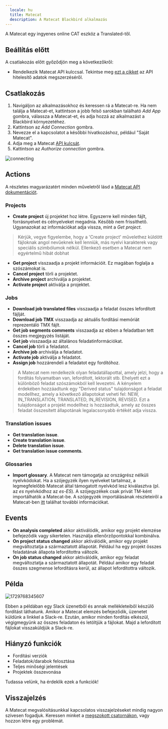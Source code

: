```yaml
---
  locale: hu
  title: Matecat
  description: A Matecat Blackbird alkalmazás
---
```


<LinkCard title="Megtekintés a Githubon" target="_blank" href="https://github.com/bb-io/Matecat" icon="github" />

A Matecat egy ingyenes online CAT eszköz a Translated-től.

## Beállítás előtt

A csatlakozás előtt győződjön meg a következőkről:

- Rendelkezik Matecat API kulccsal. Tekintse meg [ezt a cikket](https://guides.matecat.com/obtaining-api-credentials) az API hitelesítő adatok megszerzéséről.

## Csatlakozás

1. Navigáljon az alkalmazásokhoz és keressen rá a Matecat-re. Ha nem találja a Matecat-et, kattintson a jobb felső sarokban található _Add App_ gombra, válassza a Matecat-et, és adja hozzá az alkalmazást a Blackbird környezetéhez.
2. Kattintson az _Add Connection_ gombra.
3. Nevezze el a kapcsolatot a későbbi hivatkozáshoz, például "Saját Matecat".
4. Adja meg a Matecat [API kulcsát](https://guides.matecat.com/obtaining-api-credentials).
5. Kattintson az _Authorize connection_ gombra.

![connecting](https://raw.githubusercontent.com/bb-io/Matecat/main/image/README/1693310380983.png)

## Actions

A részletes magyarázatért minden műveletről lásd a [Matecat API dokumentációt](https://www.matecat.com/api/docs#/).

### Projects

- **Create project** új projektet hoz létre. Egyszerre kell minden fájlt, forrásnyelvet és célnyelveket megadnia. Később nem frissíthető. Ugyanazokat az információkat adja vissza, mint a _Get project_.
> Kérjük, vegye figyelembe, hogy a 'Create project' művelethez küldött fájloknak angol nevűeknek kell lenniük, más nyelvi karakterek vagy speciális szimbólumok nélkül. Ellenkező esetben a Matecat nem egyértelmű hibát dobhat
- **Get project** visszaadja a projekt információit. Ez magában foglalja a szószámokat is.
- **Cancel project** törli a projektet.
- **Archive project** archiválja a projektet.
- **Activate project** aktiválja a projektet.

### Jobs

- **Download job translated files** visszaadja a feladat összes lefordított fájlját.
- **Download job TMX** visszaadja az aktuális fordítási memóriát reprezentáló TMX fájlt.
- **Get job segments comments** visszaadja az ebben a feladatban tett összes megjegyzés listáját.
- **Get job** visszaadja az általános feladatinformációkat.
- **Cancel job** törli a feladatot.
- **Archive job** archiválja a feladatot.
- **Activate job** aktiválja a feladatot.
- **Assign job** hozzárendeli a feladatot egy fordítóhoz.

> A Matecat nem rendelkezik olyan feladatállapottal, amely jelzi, hogy a fordítás folyamatban van, lefordított, lektorált stb. Ehelyett ezt a különböző feladat szószámokból kell levezetni. A kényelem érdekében hozzáadtunk egy "Derived status" tulajdonságot a feladat modellhez, amely a következő állapotokat veheti fel: NEW, IN_TRANSLATION, TRANSLATED, IN_REVISION, REVISED. Ezt a tulajdonságot a projekt modellhez is hozzáadtuk, amely az összes feladat összesített állapotának legalacsonyabb értékét adja vissza.

### Translation issues

- **Get translation issue**.
- **Create translation issue**.
- **Delete translation issue**.
- **Get translation issue comments**.

### Glossaries

- **Import glossary**. A Matecat nem támogatja az országrész nélküli nyelvkódokat. Ha a szójegyzék ilyen nyelveket tartalmaz, a legmegfelelőbb Matecat által támogatott nyelvkód lesz kiválasztva (pl. az _es_ nyelvkódhoz az _es-ES_). A szójegyzékek csak privát TM-ként importálhatók a Matecat-be. A szójegyzék importálásának részleteiről a Matecat-ben [itt](https://guides.matecat.com/how-to-add-a-glossary) találhat további információkat.

## Events

- **On analysis completed** akkor aktiválódik, amikor egy projekt elemzése befejeződik vagy sikertelen. Használja ellenőrzőpontokkal kombinálva.
- **On project status changed** akkor aktiválódik, amikor egy projekt megváltoztatja a származtatott állapotát. Például ha egy projekt összes feladatának állapota lefordítottra változik.
- **On job status changed** akkor aktiválódik, amikor egy feladat megváltoztatja a származtatott állapotát. Például amikor egy feladat összes szegmense lefordításra kerül, az állapot lefordítottra változik.

## Példa

![1729768345607](https://raw.githubusercontent.com/bb-io/Matecat/main/image/README/1729768345607.png)

Ebben a példában egy Slack üzenetből és annak mellékleteiből készülő fordítást láthatunk. Amikor a Matecat elemzés befejeződik, üzenetet küldünk a linkkel a Slack-re. Ezután, amikor minden fordítás elkészül, végigmegyünk az összes feladaton és letöltjük a fájlokat. Majd a lefordított fájlokat visszaküldjük a Slack-re.

## Hiányzó funkciók

- Fordítási verziók
- Feladatok/darabok felosztása
- Teljes minőségi jelentések
- Projektek összevonása

Tudassa velünk, ha érdeklik ezek a funkciók!

## Visszajelzés

A Matecat megvalósításunkkal kapcsolatos visszajelzéseket mindig nagyon szívesen fogadjuk. Keressen minket a [megszokott csatornákon](https://www.blackbird.io/), vagy hozzon létre egy problémát.